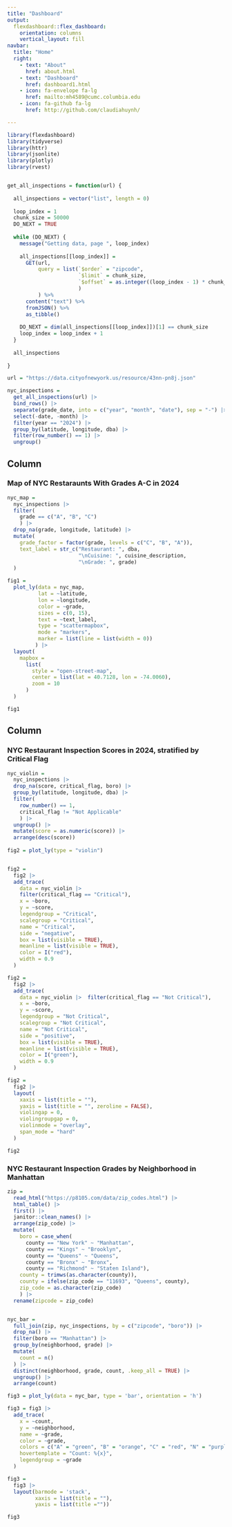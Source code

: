 ```yaml
---
title: "Dashboard"
output: 
  flexdashboard::flex_dashboard:
    orientation: columns
    vertical_layout: fill
navbar:
  title: "Home"
  right:
    - text: "About"
      href: about.html
    - text: "Dashboard"
      href: dashboard1.html
    - icon: fa-envelope fa-lg
      href: mailto:mh4589@cumc.columbia.edu
    - icon: fa-github fa-lg
      href: http://github.com/claudiahuynh/

---
```


```r
library(flexdashboard)
library(tidyverse)
library(httr)
library(jsonlite)
library(plotly)
library(rvest)


get_all_inspections = function(url) {
  
  all_inspections = vector("list", length = 0)
  
  loop_index = 1
  chunk_size = 50000
  DO_NEXT = TRUE
  
  while (DO_NEXT) {
    message("Getting data, page ", loop_index)
    
    all_inspections[[loop_index]] = 
      GET(url,
          query = list(`$order` = "zipcode",
                       `$limit` = chunk_size,
                       `$offset` = as.integer((loop_index - 1) * chunk_size)
                       )
          ) %>%
      content("text") %>%
      fromJSON() %>%
      as_tibble()
    
    DO_NEXT = dim(all_inspections[[loop_index]])[1] == chunk_size
    loop_index = loop_index + 1
  }
  
  all_inspections
  
}

url = "https://data.cityofnewyork.us/resource/43nn-pn8j.json"

nyc_inspections = 
  get_all_inspections(url) |> 
  bind_rows() |> 
  separate(grade_date, into = c("year", "month", "date"), sep = "-") |> 
  select(-date, -month) |> 
  filter(year == "2024") |> 
  group_by(latitude, longitude, dba) |>
  filter(row_number() == 1) |> 
  ungroup() 
```


Column {data-width=550}
-----------------------------------------------------------------------

### Map of NYC Restaraunts With Grades A-C in 2024

```r
nyc_map = 
  nyc_inspections |> 
  filter(
    grade == c("A", "B", "C")
    ) |> 
  drop_na(grade, longitude, latitude) |> 
  mutate(
    grade_factor = factor(grade, levels = c("C", "B", "A")),  
    text_label = str_c("Restaurant: ", dba, 
                       "\nCuisine: ", cuisine_description,
                       "\nGrade: ", grade)
  )

fig1 =
  plot_ly(data = nyc_map,
          lat = ~latitude,
          lon = ~longitude,
          color = ~grade,
          sizes = c(0, 15),
          text = ~text_label,
          type = "scattermapbox",
          mode = "markers",
          marker = list(line = list(width = 0)) 
         ) |> 
  layout(
    mapbox = 
      list(
        style = "open-street-map", 
        center = list(lat = 40.7128, lon = -74.0060),
        zoom = 10
      )
  )

fig1

```

Column {data-width=450}
-----------------------------------------------------------------------

### NYC Restaurant Inspection Scores in 2024, stratified by Critical Flag

```r
nyc_violin =
  nyc_inspections |> 
  drop_na(score, critical_flag, boro) |> 
  group_by(latitude, longitude, dba) |> 
  filter(
    row_number() == 1,
    critical_flag != "Not Applicable"
    ) |> 
  ungroup() |>
  mutate(score = as.numeric(score)) |> 
  arrange(desc(score))
  
fig2 = plot_ly(type = "violin")


fig2 =
  fig2 |> 
  add_trace(
    data = nyc_violin |>  
    filter(critical_flag == "Critical"),
    x = ~boro,
    y = ~score,
    legendgroup = "Critical",
    scalegroup = "Critical",
    name = "Critical",
    side = "negative",
    box = list(visible = TRUE),
    meanline = list(visible = TRUE),
    color = I("red"),
    width = 0.9
  ) 

fig2 =
  fig2 |> 
  add_trace(
    data = nyc_violin |>  filter(critical_flag == "Not Critical"),
    x = ~boro,
    y = ~score,
    legendgroup = "Not Critical",
    scalegroup = "Not Critical",
    name = "Not Critical",
    side = "positive",
    box = list(visible = TRUE),
    meanline = list(visible = TRUE),
    color = I("green"),
    width = 0.9
  ) 

fig2 =
  fig2 |> 
  layout(
    xaxis = list(title = ""),
    yaxis = list(title = "", zeroline = FALSE),
    violingap = 0,
    violingroupgap = 0,
    violinmode = "overlay",
    span_mode = "hard"
  )

fig2


```

### NYC Restaurant Inspection Grades by Neighborhood in Manhattan

```r
zip = 
  read_html("https://p8105.com/data/zip_codes.html") |> 
  html_table() |> 
  first() |> 
  janitor::clean_names() |> 
  arrange(zip_code) |> 
  mutate(
    boro = case_when(
      county == "New York" ~ "Manhattan",
      county == "Kings" ~ "Brooklyn",
      county == "Queens" ~ "Queens",
      county == "Bronx" ~ "Bronx",
      county == "Richmond" ~ "Staten Island"),
    county = trimws(as.character(county)),
    county = ifelse(zip_code == "11693", "Queens", county),
    zip_code = as.character(zip_code)
    ) |> 
  rename(zipcode = zip_code)


nyc_bar = 
  full_join(zip, nyc_inspections, by = c("zipcode", "boro")) |> 
  drop_na() |> 
  filter(boro == "Manhattan") |> 
  group_by(neighborhood, grade) |> 
  mutate(
    count = n()
  ) |> 
  distinct(neighborhood, grade, count, .keep_all = TRUE) |> 
  ungroup() |> 
  arrange(count)

fig3 = plot_ly(data = nyc_bar, type = 'bar', orientation = 'h')

fig3 = fig3 |> 
  add_trace(
    x = ~count,
    y = ~neighborhood,
    name = ~grade, 
    color = ~grade,
    colors = c("A" = "green", "B" = "orange", "C" = "red", "N" = "purple", "P" = "blue", "Z" = "gray"),
    hovertemplate = "Count: %{x}",
    legendgroup = ~grade
  )

fig3 =
  fig3 |> 
  layout(barmode = 'stack',
         xaxis = list(title = ""),
         yaxis = list(title =""))

fig3
```

